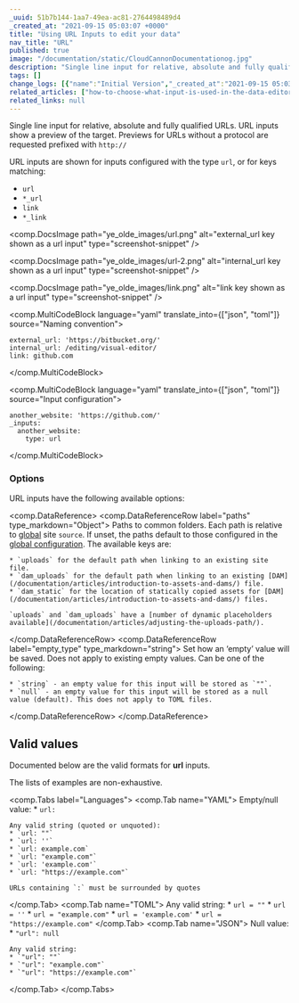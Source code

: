 ```yaml
---
_uuid: 51b7b144-1aa7-49ea-ac81-2764498489d4
_created_at: "2021-09-15 05:03:07 +0000"
title: "Using URL Inputs to edit your data"
nav_title: "URL"
published: true
image: "/documentation/static/CloudCannonDocumentationog.jpg"
description: "Single line input for relative, absolute and fully qualified URLs. URL inputs show a preview of the target."
tags: []
change_logs: [{"name":"Initial Version","_created_at":"2021-09-15 05:03:07 +0000"},{"name":"Input configuration","_created_at":"2021-11-04 01:46:45 +0000"}]
related_articles: ["how-to-choose-what-input-is-used-in-the-data-editor","using-the-configuration-cascade"]
related_links: null
---
```


Single line input for relative, absolute and fully qualified URLs. URL inputs show a preview of the target. Previews for URLs without a protocol are requested prefixed with `http://`

URL inputs are shown for inputs configured with the type `url`, or for keys matching:

* `url`
* `*_url`
* `link`
* `*_link`

<comp.DocsImage path="ye_olde_images/url.png" alt="external_url key shown as a url input" type="screenshot-snippet" />

<comp.DocsImage path="ye_olde_images/url-2.png" alt="internal_url key shown as a url input" type="screenshot-snippet" />

<comp.DocsImage path="ye_olde_images/link.png" alt="link key shown as a url input" type="screenshot-snippet" />


<comp.MultiCodeBlock language="yaml" translate_into={["json", "toml"]} source="Naming convention">
```
external_url: 'https://bitbucket.org/'
internal_url: /editing/visual-editor/
link: github.com
```
</comp.MultiCodeBlock>

<comp.MultiCodeBlock language="yaml" translate_into={["json", "toml"]} source="Input configuration">
```
another_website: 'https://github.com/'
_inputs:
  another_website:
    type: url
```
</comp.MultiCodeBlock>

### Options
URL inputs have the following available options:

<comp.DataReference>
  <comp.DataReferenceRow label="paths" type_markdown="Object">
    Paths to common folders. Each path is relative to [global](/documentation/articles/setting-global-configuration/) site `source`. If unset, the paths default to those configured in the [global configuration](/documentation/articles/setting-global-configuration/). The available keys are:

    * `uploads` for the default path when linking to an existing site file.
    * `dam_uploads` for the default path when linking to an existing [DAM](/documentation/articles/introduction-to-assets-and-dams/) file.
    * `dam_static` for the location of statically copied assets for [DAM](/documentation/articles/introduction-to-assets-and-dams/) files.

    `uploads` and `dam_uploads` have a [number of dynamic placeholders available](/documentation/articles/adjusting-the-uploads-path/).
  </comp.DataReferenceRow>
  <comp.DataReferenceRow label="empty_type" type_markdown="string">
    Set how an ‘empty’ value will be saved. Does not apply to existing empty values. Can be one of the following:

    * `string` - an empty value for this input will be stored as `""`.
    * `null` - an empty value for this input will be stored as a null value (default). This does not apply to TOML files.
  </comp.DataReferenceRow>
</comp.DataReference>

## Valid values

Documented below are the valid formats for **url** inputs.

The lists of examples are non-exhaustive.

<comp.Tabs label="Languages">
 <comp.Tab name="YAML">
    Empty/null value:
    * `url: `

    Any valid string (quoted or unquoted):
    * `url: ""`
    * `url: ''`
    * `url: example.com`
    * `url: "example.com"`
    * `url: 'example.com'`
    * `url: "https://example.com"`

    URLs containing `:` must be surrounded by quotes
 </comp.Tab>
 <comp.Tab name="TOML">
    Any valid string:
    * `url = ""`
    * `url = ''`
    * `url = "example.com"`
    * `url = 'example.com'`
    * `url = "https://example.com"`
 </comp.Tab>
 <comp.Tab name="JSON">
    Null value:
    * `"url": null`

    Any valid string:
    * `"url": ""`
    * `"url": "example.com"`
    * `"url": "https://example.com"`
 </comp.Tab>
</comp.Tabs>

